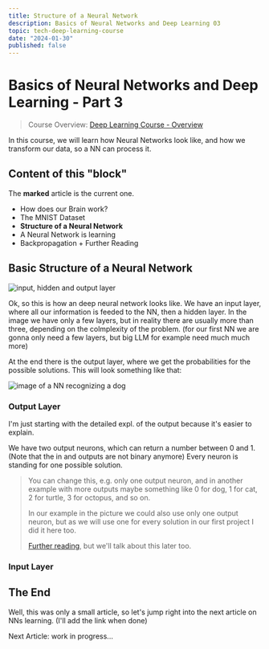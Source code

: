 ```yaml
---
title: Structure of a Neural Network
description: Basics of Neural Networks and Deep Learning 03
topic: tech-deep-learning-course
date: "2024-01-30"
published: false
---
```


# Basics of Neural Networks and Deep Learning - Part 3

> Course Overview: [Deep Learning Course - Overview](/blog/deep-learning-course)

In this course, we will learn how Neural Networks look like, 
and how we transform our data, so a NN can process it.

## Content of this "block"
The **marked** article is the current one.

- How does our Brain work?
- The MNIST Dataset
- **Structure of a Neural Network**
- A Neural Network is learning
- Backpropagation + Further Reading

## Basic Structure of a Neural Network

![input, hidden and output layer](/blog-images/neural-network-structure.png)

Ok, so this is how an deep neural network looks like. 
We have an input layer, where all our information is feeded to the NN, 
then a hidden layer.
In the image we have only a few layers, but in reality there are usually more than three, 
depending on the colmplexity of the problem. 
(for our first NN we are gonna only need a few layers, but big LLM for example need much much more)

At the end there is the output layer, where we get the probabilities for the possible solutions.
This will look something like that:

![image of a NN recognizing a dog](/blog-images/workflow-neural-net.png)

### Output Layer

I'm just starting with the detailed expl. of the output because it's easier to explain.

We have two output neurons, which can return a number between 0 and 1. 
(Note that the in and outputs are not binary anymore)
Every neuron is standing for one possible solution.

> You can change this, e.g. only one output neuron,
> and in another example with more outputs maybe something like
> 0 for dog, 1 for cat, 2 for turtle, 3 for octopus, and so on.
>
> In our example in the picture we could also use only one output neuron,
> but as we will use one for every solution in our first project I did it here too.
>
> [Further reading](https://ai.stackexchange.com/questions/13944/one-vs-multiple-output-neurons), 
> but we'll talk about this later too.

### Input Layer

## The End

Well, this was only a small article, so let's jump right into the next article on NNs learning. (I'll add the link when done)

Next Article: work in progress...